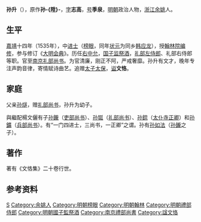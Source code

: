 {{Otheruses|other=名为孙升的其他人物|孫昇 (永樂進士)}}
{{Otheruses|other=名为孙文恪的其他人物|孙文恪}}

'''孙升'''（{{bd|1501年||1560年|catIdx=S孙}}），原作'''孙-{陞}-'''，[[表字|字]]'''志高'''，[[号|号]]'''季泉'''，[[明朝|明朝]]政治人物，[[浙江|浙江]][[余姚|余姚]]人。

== 生平 ==
[[嘉靖|嘉靖]]十四年（1535年），中[[进士|进士]]（[[榜眼|榜眼]]，同年[[状元|状元]]为同乡[[韩应龙|韩应龙]]），授[[翰林院|翰林院]][[编修|编修]]，参与修订《[[大明会典|大明会典]]》。历任[[右|右]][[中允|中允]]，[[国子监祭酒|国子监祭酒]]，[[礼部|礼部]][[左|左]][[侍郎|侍郎]]、礼部右侍郎等职。官至[[南京|南京]][[礼部|礼部]][[尚书|尚书]]。为官清廉，刚正不阿，严戒奢靡。孙升有文才，晚年专注声韵音律，寄情赋诗曲艺。追赠[[太子太保|太子太保]]，[[谥|谥]]'''文恪'''。

==家庭==
父亲[[孙燧_(弘治进士)|孙燧]]，赠[[礼部|礼部]][[尚书|尚书]]，孙升为幼子。

與繼配楊文儷有子[[孙鑨|孙鑨]]（[[吏部|吏部]][[尚书|尚书]]）、[[孙铤|孙铤]]（[[礼部|礼部]][[尚书|尚书]]）、[[孙錝|孙錝]]（[[太仆寺|太仆寺]][[正卿|正卿]]）和[[孙鑛|孙鑛]]（[[兵部|兵部]][[尚书|尚书]]）。有“一门四进士，三尚书，一正卿”之谓。孙有[[孙如法|孙如法]]（[[孙鑨|孙鑨]]之子）。

==著作==
著有《文恪集》二十卷行世。

== 参考资料 ==
{{reflist}}

{{嘉靖十四年乙未科殿試金榜}}

{{Authority control}}

{{DEFAULTSORT:Sun孫}}
[[Category:孫姓|S]]
[[Category:余姚人|Category:余姚人]]
[[Category:明朝榜眼|Category:明朝榜眼]]
[[Category:明朝翰林|Category:明朝翰林]]
[[Category:明朝禮部侍郎|Category:明朝禮部侍郎]]
[[Category:明朝國子監祭酒|Category:明朝國子監祭酒]]
[[Category:南京禮部尚書|Category:南京禮部尚書]]
[[Category:諡文恪|Category:諡文恪]]